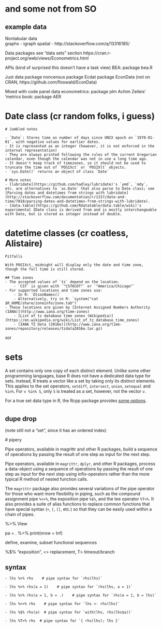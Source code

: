 # and some not from SO

## example data

Nontabular data    
  graphs - igraph 
  spatial - http://stackoverflow.com/q/13316185/

Data packages
  see "data sets" section https://cran.r-project.org/web/views/Econometrics.html

  APIs
    (kind of surprised this doesn't have a task view)
    BEA: package bea.R
  
  Just data
    package noncensus
    package Ecdat
    package EconData (not on CRAN, https://github.com/floswald/EconData)

  Mixed with code
    panel data econometrics: package plm
    Achim Zeileis' 'metrics book: package AER

# Date class (cr random folks,  i guess)

    # Jumbled notes

    - `Date`: Stores time as number of days since UNIX epoch on `1970-01-01`. with negative values for earlier dates.
    - It is represented as an integer (however, it is not enforced in the internal representation)
    - They are always printed following the rules of the current Gregorian calendar, even though the calendar was not in use a long time ago. 
    - It doesn't keep track of timezones, so it should not be used to truncate the time out of `POSIXct` or `POSIXlt` objects.
    - `sys.Date()` returns an object of class `Date`

    # More notes
    - [lubridate](https://github.com/hadley/lubridate)'s `ymd`, `mdy`, etc. are alternatives to `as.Date` that also parse to Date class; see [Parsing dates and datetimes from strings with lubridate](http://stackoverflow.com/documentation/r/1157/date-and-time/7018/parsing-dates-and-datetimes-from-strings-with-lubridate).
    - [data.table](https://github.com/Rdatatable/data.table/wiki)'s experimental IDate class is derived from and is mostly interchangeable with Date, but is stored as integer instead of double.

# datetime classes (cr coatless, Alistaire)

    Pitfalls

    With POSIXct, midnight will display only the date and time zone, though the full time is still stored.

    ## Time zones
    - The accepted values of `tz` depend on the location.
        - `CST` is given with `"CST6CDT"` or `"America/Chicago"`
    - For supported locations and time zones use:
        - In R: `OlsonNames()` 
        - Alternatively, try in R: `system("cat $R_HOME/share/zoneinfo/zone.tab")`
    - These locations are given by [Internet Assigned Numbers Authority (IANA)](http://www.iana.org/time-zones) 
        - [List of tz database time zones (Wikipedia)](https://en.wikipedia.org/wiki/List_of_tz_database_time_zones)
        - [IANA TZ Data (2016e)](http://www.iana.org/time-zones/repository/releases/tzdata2016e.tar.gz) 



xor

# sets

A set contains only one copy of each distinct element. Unlike some other programming languages, base R does not have a dedicated data type for sets. Instead, R treats a vector like a set by taking only its distinct elements. This applies to the set operators, `setdiff`, `intersect`, `union`, `setequal` and `%in%`. For `v %in% S`, only `S` is treated as a set, however, not the vector `v`.

For a true set data type in R, the Rcpp package provides [some options][1].


  [1]: http://stackoverflow.com/a/23015853/
  
#  
## dupe drop

(note still not a "set", since it has an ordered index)

 # pipery

Pipe operators, available in magrittr and other R packages, build a sequence of operations by passing the result of one step as input for the next step.

Pipe operators, available in `magrittr`, `dplyr`, and other R packages, process a data-object using a sequence of operations by passing the result of one step as input for the next step using infix-operators rather than the more typical R method of nested function calls.

The `magrittr` package also provides several variations of the pipe operator for those who want more flexibility in piping, such as the compound assignment pipe `%<>%`, the exposition pipe `%$%`, and the tee operator `%T>%`. It also provides a suite of alias functions to replace common functions that have special syntax (`+`, `[`, `[[`, etc.) so that they can be easily used within a chain of pipes.

%>% View

pa = . %>% print(nrow = Inf)

define, examine, subset functional sequences

%$% "exposition", <> replacement, T> timeout/branch
  
## syntax

    - lhs %>% rhs    # pipe syntax for `rhs(lhs)`

    - lhs %>% rhs(a = 1)    # pipe syntax for `rhs(lhs, a = 1)`

    - lhs %>% rhs(a = 1, b = .)    # pipe syntax for `rhs(a = 1, b = lhs)`

    - lhs %<>% rhs    # pipe syntax for `lhs <- rhs(lhs)`

    - lhs %$% rhs(a)  # pipe syntax for `with(lhs, rhs(lhs$a))`

    - lhs %T>% rhs  # pipe syntax for `{ rhs(lhs); lhs }`

#








